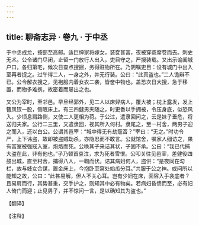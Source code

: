 ```yaml
---
---
---
```

title: 聊斋志异 · 卷九 · 于中丞
---

于中丞成龙，按部至高邮。适巨绅家将嫁女，装奁甚富，夜被穿窬席卷而去。刺史无术。公令诸门尽闭，止留一门放行人出入，吏目守之，严搜装载。又出示谕阖城户口，各归第宅，候次日查点搜掘，务得赃物所在。乃阴嘱吏目：设有城门中出入至再者捉之。过午得二人，一身之外，并无行装。公曰：“此真盗也。”二人诡辩不已。公令解衣搜之，见袍服内着女衣二袭，皆奁中物也。盖恐次日大搜，急于移置，而物多难携，故密着而屡出之也。

又公为宰时，至邻邑。早旦经郭外，见二人以床舁病人，覆大被；枕上露发，发上簪凤钗一股，侧眠床上。有三四健男夹随之，时更番以手拥被，令压身底，似恐风入。少顷息肩路侧，又使二人更相为荷。于公过，遣隶回问之，云是妹子垂危，将送归夫家。公行二三里，又遣隶回，视其所入何村。隶尾之，至一村舍，两男子迎之而入，还以白公。公谓其邑宰：“城中得无有劫寇否？”宰曰：“无之。”时功令严，上下讳盗，故即被盗贼劫杀，亦隐忍而不敢言。公就馆舍，嘱家人细访之，果有富室被强寇入室，炮烙而死。公唤其子来诘其状，子固不承。公曰：“我已代捕大盗在此，非有他也。”子乃顿首哀泣，求为死者雪恨。公叩关往见邑宰，差健役四鼓出城，直至村舍，捕得八人，一鞫而伏。诘其病妇何人，盗供：“是夜同在勾栏，故与妓女合谋，置金床上，今抱卧至窝处始瓜分耳。”共服于公之神。或问所以能知之故，公曰：“此甚易解，但人不关心耳。岂有少妇在床，面容入手衾底者？且易肩而行，其势甚重，交手护之，则知其中必有物矣。若病妇昏愦而至，必有妇人倚门而迎；止见男子，并不惊问一言，是以确知其为盗也。”

【翻译】

【注释】

